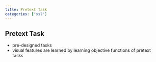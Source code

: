 ```yaml
---
title: Pretext Task
categories: ['ssl']
---
```


## Pretext Task
- pre-designed tasks 
- visual features are learned by learning objective functions of pretext tasks



